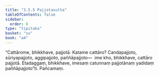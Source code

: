 ```yaml
---
title: "3.5.5 Pajjotasutta"
tableOfContents: false
sidebar:
  order: 6
type: "tipitaka"
basket: "su"
book: "a4"
---
```



<DynamicBreadcrumb />

<Division number="145" book="a4" bookNo="15" page="457">

<Paragraph number="890" book="a4">
“Cattārome, bhikkhave, pajjotā. Katame cattāro? Candapajjoto, sūriyapajjoto, aggipajjoto, paññāpajjoto—  ime kho, bhikkhave, cattāro pajjotā. Etadaggaṃ, bhikkhave, imesaṃ catunnaṃ pajjotānaṃ yadidaṃ paññāpajjoto”ti.

</Paragraph>
</Division>

<Paragraph number="891" type="center" book="a4">
Pañcamaṃ.
</Paragraph>